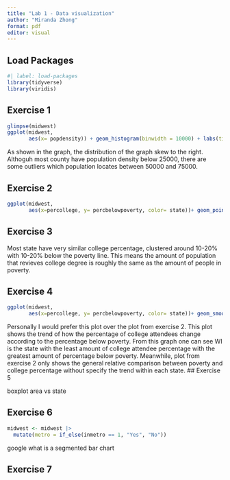 ```yaml
---
title: "Lab 1 - Data visualization"
author: "Miranda Zhong"
format: pdf
editor: visual
---
```


## Load Packages

```r
#| label: load-packages
library(tidyverse)
library(viridis)
```

## Exercise 1

```r
glimpse(midwest)
ggplot(midwest,
       aes(x= popdensity)) + geom_histogram(binwidth = 10000) + labs(title= "population density number", x = "population density", y = "count")
```
As shown in the graph, the distribution of the graph skew to the right. Althoguh most county have population density below 25000, there are some outliers which population locates between 50000 and 75000. 

## Exercise 2

```r
ggplot(midwest,
       aes(x=percollege, y= percbelowpoverty, color= state))+ geom_point()+scale_color_viridis_d()+ labs(title= "college percentage vs percentage below poverty", x = "college percentage", y = "percentage below poverty")
```


## Exercise 3
Most state have very similar college percentage, clustered around 10-20% with 10-20% below the poverty line. This means the amount of population that revieves college degree is roughly the same as the amount of people in poverty. 

## Exercise 4
```r
ggplot(midwest,
       aes(x=percollege, y= percbelowpoverty, color= state))+ geom_smooth(se=FALSE) +facet_wrap(~state) + labs(title= "college percentage vs percentage below poverty", x = "college percentage", y = "percentage below poverty")
```
Personally I would prefer this plot over the plot from exercise 2. This plot shows the trend of how the percentage of college attendees change according to the percentage below poverty. From this graph one can see WI is the state with the least amount of college attendee percentage with the greatest amount of percentage below poverty. Meanwhile, plot from exercise 2 only shows the general relative comparison between poverty and college percentage without specify the trend within each state. 
## Exercise 5

boxplot area vs state

## Exercise 6

```r
midwest <- midwest |>
  mutate(metro = if_else(inmetro == 1, "Yes", "No"))

```
google what is a segmented bar chart


## Exercise 7
